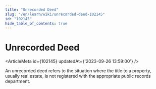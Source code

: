 ```yaml
---
title: "Unrecorded Deed"
slug: "/en/learn/wiki/unrecorded-deed-102145"
id: "102145"
hide_table_of_contents: true
---
```



# Unrecorded Deed

<ArticleMeta id={102145} updatedAt={'2023-09-26 13:59:00'} />
<div className='border-solid border-b border-t-0 my-4 border-[var(--ifm-color-gray-300)]' />

An unrecorded deed refers to the situation where the title to a property, usually real estate, is not registered with the appropriate public records department.
